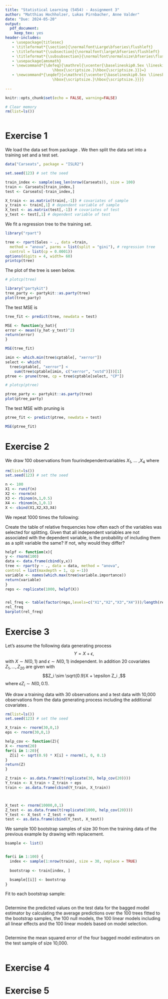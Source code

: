 ```yaml
---
title: "Statistical Learning (5454) - Assignment 3"  
author: "Matthias Hochholzer, Lukas Pirnbacher, Anne Valder"
date: "Due: 2024-05-20"
output: 
  pdf_document: 
    keep_tex: yes
header-includes:
   - \usepackage{titlesec}
   - \titleformat*{\section}{\normalfont\Large\bfseries\flushleft}
   - \titleformat*{\subsection}{\normalfont\large\bfseries\flushleft}
   - \titleformat*{\subsubsection}{\normalfont\normalsize\bfseries\flushleft}
   - \usepackage{amsmath}
   - \newcommand*{\defeq}{\mathrel{\vcenter{\baselineskip0.5ex \lineskiplimit0pt
                     \hbox{\scriptsize.}\hbox{\scriptsize.}}}=}
   - \newcommand*{\eqdef}{=\mathrel{\vcenter{\baselineskip0.5ex \lineskiplimit0pt
                     \hbox{\scriptsize.}\hbox{\scriptsize.}}}}
                     
---
```


```r
knitr::opts_chunk$set(echo = FALSE, warning=FALSE)
```


```r
# Clear memory
rm(list=ls())
```

```r


```



<!-- EXERCISE 1 -->
# Exercise 1
We load the data set \textit{Carseats} from package \textit{ISLR2}. We then split the data set into a training set and a test set.
```r
data("Carseats", package = "ISLR2")

set.seed(123) # set the seed

train_index <- sample(seq_len(nrow(Carseats)), size = 100)
train <- Carseats[train_index,]
test <- Carseats[-train_index,]

X_train <- as.matrix(train[,-1]) # covariates of sample
y_train <- train[,1] # dependent variable of sample
X_test <- as.matrix(test[,-1]) # covariates of test
y_test <- test[,1] # dependent variable of test

```

We fit a regression tree to the training set. 
```r
library("rpart")

tree <- rpart(Sales ~ ., data =train, 
  method = "anova", parms = list(split = "gini"), # regression tree
  control = list(cp = 0.0001))
options(digits = 4, width= 60)
printcp(tree)

```
The plot of the tree is seen below.
```r
# plotcp(tree)

library("partykit")
tree_party <- partykit::as.party(tree)
plot(tree_party)

```

The test MSE is
```r
tree_fit <- predict(tree, newdata = test)

MSE <- function(y_hat){
error <- mean((y_hat-y_test)^2)
return(error)
}

MSE(tree_fit)
```

```r
imin <- which.min(tree$cptable[, "xerror"])
select <- which(
  tree$cptable[, "xerror"] < 
    sum(tree$cptable[imin, c("xerror", "xstd")]))[1]
ptree <- prune(tree, cp = tree$cptable[select, "CP"])

# plotcp(ptree)

ptree_party <- partykit::as.party(tree)
plot(ptree_party)

```

The test MSE with pruning is
```r
ptree_fit <- predict(ptree, newdata = test)

MSE(ptree_fit)
```

<!-- EXERCISE 2 -->

# Exercise 2
We draw 100 observations from fourindependentvariables $X_1$, ... ,$X_4$ where
\begin{itemize}
  \item $X_1$ follows a uniform distribution,
  \item $X_2$ follows a standard normal distribution,
  \item $X_3$ follows a Bernoulli distribution with success probability $\pi$ = 0.5,
  \item $X_4$ follows a Bernoulli distribution with success probability $\pi$ = 0.1.
\end{itemize}

```r
rm(list=ls())
set.seed(123) # set the seed

n <- 100
X1 <- runif(n)
X2 <- rnorm(n)
X3 <- rbinom(n,1,0.5)
X4 <- rbinom(n,1,0.1)
X <- cbind(X1,X2,X3,X4)


```


We repeat 1000 times the following:
\begin{itemize}
  \item Draw a dependent variable y from a standard normal distribution which is independent of the four independent variables.
  \item Fit a tree stump, i.e., a tree which contains only one split.
  \item Determine which variable was used for splitting.
\end{itemize}

Create the table of relative frequencies how often each of the variables was selected for splitting. Given that
all independent variables are not associated with the dependent variable, is the probability of including them
as a split variable the same? If not, why would they differ?

```r

helpf <- function(x){
y <- rnorm(100)
data <- data.frame(cbind(y,x))
tree <- rpart(y ~ ., data = data, method = "anova",
control = list(maxdepth = 1, cp =-1))
variable <- names(which.max(tree$variable.importance))
return(variable)
}
reps <- replicate(1000, helpf(X))


rel_freq <- table(factor(reps,levels=c("X1","X2","X3","X4")))/length(reps)
rel_freq
barplot(rel_freq)
```


<!-- EXERCISE 3 -->
# Exercise 3

Let's assume the following data generating process
$$ Y = X + \epsilon, $$
with $X \sim N(0,1)$ and $\epsilon \sim N(0,1)$ independent.
In addition 20 covariates $Z_1, ... ,Z_{20}$ are given with
$$Z_i \sim \sqrt{0.9}X + \epsilon Z_i ,$$
where $\epsilon Z_i \sim N(0, 0.1).$


We draw a training data with 30 observations and a test data with 10,000 observations from the data generating
process including the additional covariates \textbf{Z}.

```r
rm(list=ls())
set.seed(123) # set the seed

X_train <- rnorm(30,0,1)
eps <- rnorm(30,0,1)

help_cov <- function(Z){
X <- rnorm(20)
for(i in 1:20){
  Z[i] <- sqrt(0.9) * X[i] + rnorm(1, 0, 0.1)
}
return(Z)
}

Z_train <- as.data.frame(t(replicate(30, help_cov(20))))
Y_train <- X_train + Z_train + eps
train <- as.data.frame(cbind(Y_train, X_train))



X_test <- rnorm(10000,0,1)
Z_test <- as.data.frame(t(replicate(1000, help_cov(20))))
Y_test <- X_test + Z_test + eps
test <- as.data.frame(cbind(Y_test, X_test))
```

We sample 100 bootstrap samples of size 30 from the training data of the previous example by drawing with
replacement.

```r


bsample <- list()


for(i in 1:100) {
  index <- sample(1:nrow(train), size = 30, replace = TRUE)
  
  bootstrap <- train[index, ]

  bsample[[i]] <- bootstrap
}

```

Fit to each bootstrap sample: 
\begin{enumerate}
\item a regression tree,
\item the null model with predicted value equal to the observed empirical mean of Y ,
\item a linear model including linear effects for X and all Z variables and
\item a linear model potentially including linear effects for X and all Z variables, but using model selection
with the AIC to select a suitable model starting from the null model.
\end{enumerate}

```r

```


Determine the predicted values on the test data for the bagged model estimator by calculating the average
predictions over the 100 trees fitted to the bootstrap samples, the 100 null models, the 100 linear models
including all linear effects and the 100 linear models based on model selection.

```r

```

Determine the mean squared error of the four bagged model estimators on the test sample of size 10,000.

```r

```



<!-- EXERCISE 4 -->
# Exercise 4

<!-- EXERCISE 5 -->
# Exercise 5


